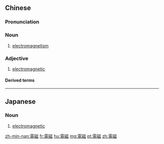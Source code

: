 {{also|电磁}}
==Chinese==
{{zh-forms|s=电磁}}

===Pronunciation===
{{zh-pron
|m=diàncí
|c=din6 ci4
|md=diêng-cṳ̀
|mn=tiān-chû
|h=pfs=thien-chhṳ̀
|w=3di zr
|cat=n,a
}}

===Noun===
{{zh-noun}}

# [[electromagnetism]]

===Adjective===
{{zh-adj}}

# [[electromagnetic]]

====Derived terms====
{{zh-der|電磁波|電磁場|電磁輻射|電磁感應|電磁爐|電磁脈衝|電磁炮|電磁鐵|電磁污染|電磁灶}}

----

==Japanese==
{{ja-kanjitab|でん|じ|yomi=o}}

===Noun===
{{ja-noun|でんじ}}

# {{lb|ja|physics|sort=てんじ'}} [[electromagnetic]]

[[zh-min-nan:電磁]]
[[fr:電磁]]
[[hu:電磁]]
[[mg:電磁]]
[[pt:電磁]]
[[zh:電磁]]